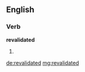 ==English==

===Verb===
'''revalidated'''

# {{past of|revalidate}}

[[de:revalidated]]
[[mg:revalidated]]